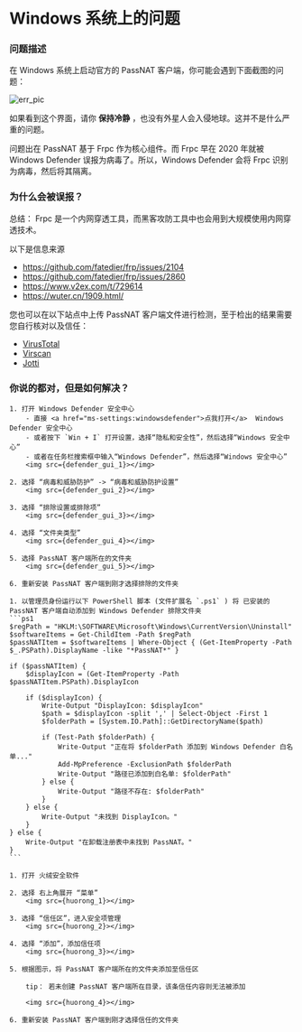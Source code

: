 

# Windows 系统上的问题

### 问题描述

在 Windows 系统上启动官方的 PassNAT 客户端，你可能会遇到下面截图的问题：

<img src={err_pic} alt="err_pic" />

如果看到这个界面，请你 **保持冷静** ，也没有外星人会入侵地球。这并不是什么严重的问题。

问题出在 PassNAT 基于 Frpc 作为核心组件。而 Frpc 早在 2020 年就被 Windows Defender 误报为病毒了。所以，Windows Defender 会将 Frpc 识别为病毒，然后将其隔离。

### 为什么会被误报？

总结： Frpc 是一个内网穿透工具，而黑客攻防工具中也会用到大规模使用内网穿透技术。

以下是信息来源

- https://github.com/fatedier/frp/issues/2104
- https://github.com/fatedier/frp/issues/2860
- https://www.v2ex.com/t/729614
- https://wuter.cn/1909.html/

您也可以在以下站点中上传 PassNAT 客户端文件进行检测，至于检出的结果需要您自行核对以及信任：

- [VirusTotal](https://www.virustotal.com/)
- [Virscan](https://www.virscan.org)
- [Jotti](https://virusscan.jotti.org/zh-CN)

### 你说的都对，但是如何解决？

<Tabs queryString="current">
  <TabItem value="defender-gui" label="Windows Defender GUI" default>

    1. 打开 Windows Defender 安全中心
        - 直接 <a href="ms-settings:windowsdefender">点我打开</a>  Windows Defender 安全中心
        - 或者按下 `Win + I` 打开设置，选择“隐私和安全性”，然后选择“Windows 安全中心”
        - 或者在任务栏搜索框中输入“Windows Defender”，然后选择“Windows 安全中心”
        <img src={defender_gui_1}></img>

    2. 选择 “病毒和威胁防护” -> “病毒和威胁防护设置”
        <img src={defender_gui_2}></img>

    3. 选择 “排除设置或排除项”
        <img src={defender_gui_3}></img>

    4. 选择 “文件夹类型”
        <img src={defender_gui_4}></img>

    5. 选择 PassNAT 客户端所在的文件夹
        <img src={defender_gui_5}></img>

    6. 重新安装 PassNAT 客户端到刚才选择排除的文件夹

  </TabItem>
  <TabItem value="defender-cli" label="Windows Defender CLI" default>
        
    1. 以管理员身份运行以下 PowerShell 脚本 (文件扩展名 `.ps1` ) 将 已安装的 PassNAT 客户端自动添加到 Windows Defender 排除文件夹
    ```ps1
    $regPath = "HKLM:\SOFTWARE\Microsoft\Windows\CurrentVersion\Uninstall"
    $softwareItems = Get-ChildItem -Path $regPath
    $passNATItem = $softwareItems | Where-Object { (Get-ItemProperty -Path $_.PSPath).DisplayName -like "*PassNAT*" }

    if ($passNATItem) {
        $displayIcon = (Get-ItemProperty -Path $passNATItem.PSPath).DisplayIcon
        
        if ($displayIcon) {
            Write-Output "DisplayIcon: $displayIcon"
            $path = $displayIcon -split ',' | Select-Object -First 1
            $folderPath = [System.IO.Path]::GetDirectoryName($path)
            
            if (Test-Path $folderPath) {
                Write-Output "正在将 $folderPath 添加到 Windows Defender 白名单..."
                Add-MpPreference -ExclusionPath $folderPath
                Write-Output "路径已添加到白名单: $folderPath"
            } else {
                Write-Output "路径不存在: $folderPath"
            }
        } else {
            Write-Output "未找到 DisplayIcon。"
        }
    } else {
        Write-Output "在卸载注册表中未找到 PassNAT。"
    }
    ```
  </TabItem>
  <TabItem value="huorong" label="火绒安全" default>

    1. 打开 火绒安全软件

    2. 选择 右上角展开 “菜单”
        <img src={huorong_1}></img>

    3. 选择 “信任区”，进入安全项管理
        <img src={huorong_2}></img>

    4. 选择 “添加”，添加信任项
        <img src={huorong_3}></img>

    5. 根据图示，将 PassNAT 客户端所在的文件夹添加至信任区

        tip： 若未创建 PassNAT 客户端所在目录，该条信任内容则无法被添加

        <img src={huorong_4}></img>

    6. 重新安装 PassNAT 客户端到刚才选择信任的文件夹

  </TabItem>
</Tabs>
